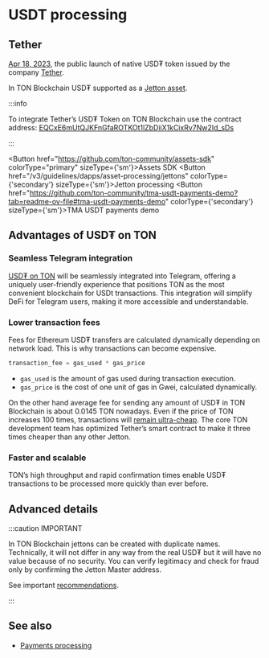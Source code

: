 

# USDT processing

## Tether

[Apr 18, 2023](https://t.me/toncoin/824), the public launch of native USD₮ token issued by the company <a href="https://tether.to/en/" target="_blank">Tether</a>.

In TON Blockchain USD₮ supported as a [Jetton asset](/v3/guidelines/dapps/asset-processing/jettons).

:::info

To integrate Tether’s USD₮ Token on TON Blockchain use the contract address:
[EQCxE6mUtQJKFnGfaROTKOt1lZbDiiX1kCixRv7Nw2Id_sDs](https://tonviewer.com/EQCxE6mUtQJKFnGfaROTKOt1lZbDiiX1kCixRv7Nw2Id_sDs?section=jetton)

:::

<Button href="https://github.com/ton-community/assets-sdk" colorType="primary" sizeType={'sm'}>Assets SDK</Button>
<Button href="/v3/guidelines/dapps/asset-processing/jettons" colorType={'secondary'} sizeType={'sm'}>Jetton processing</Button>
<Button href="https://github.com/ton-community/tma-usdt-payments-demo?tab=readme-ov-file#tma-usdt-payments-demo" colorType={'secondary'} sizeType={'sm'}>TMA USDT payments demo</Button>

## Advantages of USD₮ on TON

### Seamless Telegram integration

[USD₮ on TON](https://ton.org/borderless) will be seamlessly integrated into Telegram, offering a uniquely user-friendly experience that positions TON as the most convenient blockchain for USDt transactions. This integration will simplify DeFi for Telegram users, making it more accessible and understandable.

### Lower transaction fees

Fees for Ethereum USD₮ transfers are calculated dynamically depending on network load. This is why transactions can become expensive.

```cpp
transaction_fee = gas_used * gas_price
```

- `gas_used` is the amount of gas used during transaction execution.
- `gas_price` is the cost of one unit of gas in Gwei, calculated dynamically.

On the other hand average fee for sending any amount of USD₮ in TON Blockchain is about 0.0145 TON nowadays. Even if the price of TON increases 100 times, transactions will [remain ultra-cheap](/v3/documentation/smart-contracts/transaction-fees/fees#average-transaction-cost). The core TON development team has optimized Tether’s smart contract to make it three times cheaper than any other Jetton.

### Faster and scalable

TON’s high throughput and rapid confirmation times enable USD₮ transactions to be processed more quickly than ever before.

## Advanced details

:::caution IMPORTANT

In TON Blockchain jettons can be created with duplicate names. Technically, it will not differ in any way from the real USD₮ but it will have no value because of no security. You can verify legitimacy and check for fraud only by confirming the Jetton Master address.

See important [recommendations](/v3/guidelines/dapps/asset-processing/jettons).

:::

## See also

- [Payments processing](/v3/guidelines/dapps/asset-processing/payments-processing)

<Feedback />
